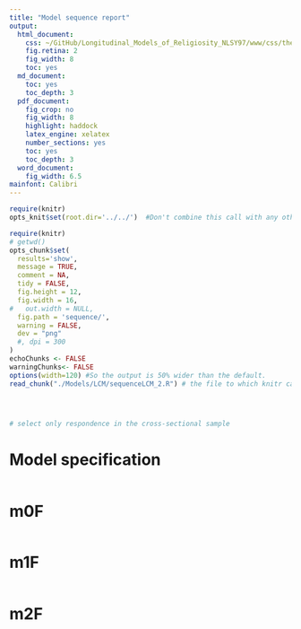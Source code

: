 ```yaml
---
title: "Model sequence report"
output:
  html_document:
    css: ~/GitHub/Longitudinal_Models_of_Religiosity_NLSY97/www/css/thesis.css
    fig.retina: 2
    fig_width: 8
    toc: yes
  md_document:
    toc: yes
    toc_depth: 3
  pdf_document:
    fig_crop: no
    fig_width: 8
    highlight: haddock
    latex_engine: xelatex
    number_sections: yes
    toc: yes
    toc_depth: 3
  word_document:
    fig_width: 6.5
mainfont: Calibri
---
```


<!--  Set the working directory to the repository's base directory; this assumes the report is nested inside of only one directory.-->
```r
require(knitr)
opts_knit$set(root.dir='../../')  #Don't combine this call with any other chunk -especially one that uses file paths.

```

```r
require(knitr)
# getwd()
opts_chunk$set(
  results='show', 
  message = TRUE,
  comment = NA, 
  tidy = FALSE,
  fig.height = 12, 
  fig.width = 16, 
#   out.width = NULL,
  fig.path = 'sequence/',     
  warning = FALSE,
  dev = "png"
  #, dpi = 300
)
echoChunks <- FALSE
warningChunks<- FALSE
options(width=120) #So the output is 50% wider than the default.
read_chunk("./Models/LCM/sequenceLCM_2.R") # the file to which knitr calls for the chunks
```

```r
```

```r
```

```r
```

```r
# select only respondence in the cross-sectional sample
```

# Model specification
```r


```

# m0F 
```r
```


# m1F 
```r
```


# m2F 
```r

```






























